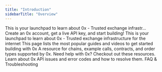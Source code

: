 ---
title: "Introduction"
sidebarTitle: "Overview"
---
<CardGroup>
<Card title="Welcome" href="/docs/introduction/welcome" icon="file" >
This is your launchpad to learn about 0x - Trusted exchange infrastr...
</Card>
<Card title="Get Started" href="/docs/introduction/getting-started" icon="file" >
Create an 0x account, get a live API key, and start building!
</Card>

<Card title="What is 0x?" href="/docs/introduction/introduction-to-0x" icon="file" >
This is your launchpad to learn about 0x - Trusted exchange infrastructure for the internet
</Card>

<Card title="Learning Resources" href="https://0x.org/docs/introduction/guides" icon="file" >
This page lists the most popular guides and videos to get started building with 0x
</Card>

<Card title="0x Cheat Sheet" href="https://0x.org/docs/introduction/0x-cheat-sheet" icon="file" >
A resource for chains, example calls, contracts, and order types supported by 0x.
</Card>

<Card title="Support" href="https://0x.org/docs/introduction/community" icon="file" >
Need help with 0x? Checkout out these resources.
</Card>

<Card title="Issues & Error Codes" href="https://0x.org/docs/introduction/api-issues" icon="file" >
Learn about 0x API issues and error codes and how to resolve them.
</Card>

<Card title="FAQ & Troubleshooting" href="https://0x.org/docs/developer-resources/faqs-and-troubleshooting" icon="file" >
FAQ & Troubleshooting
</Card>

</CardGroup>

